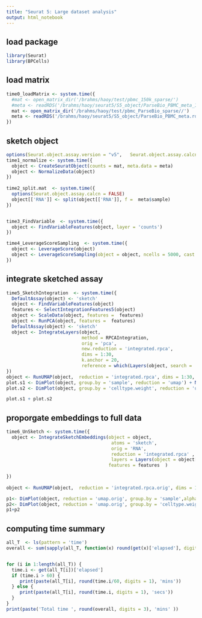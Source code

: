 ```yaml
---
title: "Seurat 5: Large dataset analysis"
output: html_notebook
---
```


## load package

```r
library(Seurat)
library(BPCells)
```

## load matrix
```r
time0_loadMatrix <- system.time({ 
  #mat <- open_matrix_dir('/brahms/haoy/test/pbmc_150k_sparse/')
  #meta <- readRDS('/brahms/haoy/seurat5/S5_object/ParseBio_PBMC_meta_100K.rds')
  mat <- open_matrix_dir('/brahms/haoy/test/pbmc_ParseBio_sparse//')
  meta <- readRDS('/brahms/haoy/seurat5/S5_object/ParseBio_PBMC_meta.rds')
})
```

## sketch object
```r
options(Seurat.object.assay.version = "v5",   Seurat.object.assay.calcn = T)
time1_normalize <- system.time({
  object <- CreateSeuratObject(counts = mat, meta.data = meta)
  object <- NormalizeData(object)
})
 
time2_split.mat  <- system.time({
  options(Seurat.object.assay.calcn = FALSE) 
  object[['RNA']] <- split(object[['RNA']], f =  meta$sample)
})


time3_FindVariable  <- system.time({
  object <- FindVariableFeatures(object, layer = 'counts')
})

time4_LeverageScoreSampling  <- system.time({
  object <- LeverageScore(object)
  object <- LeverageScoreSampling(object = object, ncells = 5000, cast = 'dgCMatrix')
})
```

## integrate sketched assay
```r

time5_SketchIntegration  <- system.time({
  DefaultAssay(object) <- 'sketch'
  object <- FindVariableFeatures(object)
  features <- SelectIntegrationFeatures5(object)
  object <- ScaleData(object, features =  features)
  object <- RunPCA(object, features =  features)
  DefaultAssay(object) <- 'sketch'
  object <- IntegrateLayers(object, 
                            method = RPCAIntegration,
                            orig = 'pca',
                            new.reduction = 'integrated.rpca',
                            dims = 1:30, 
                            k.anchor = 20,
                            reference = which(Layers(object, search = 'data') == 'data.H_3060'))
})
object <- RunUMAP(object,  reduction = 'integrated.rpca', dims = 1:30, return.model = T)
plot.s1 <- DimPlot(object, group.by = 'sample', reduction = 'umap') + NoLegend()
plot.s2 <- DimPlot(object, group.by = 'celltype.weight', reduction = 'umap') + NoLegend()

plot.s1 + plot.s2

```


## proporgate embeddings to full data
```r
time6_UnSketch <- system.time({
  object <- IntegrateSketchEmbeddings(object = object,
                                       atoms = 'sketch',
                                       orig = 'RNA',
                                       reduction = 'integrated.rpca' ,
                                       layers = Layers(object = object[['RNA']], search = 'data'),
                                      features = features  )
 
})
 
object <- RunUMAP(object,  reduction = 'integrated.rpca.orig', dims = 1:30 , reduction.name = 'umap.orig', reduction.key = 'Uorig_')

```

```r
p1<- DimPlot(object, reduction = 'umap.orig', group.by = 'sample',alpha = 0.1) + NoLegend()
p2<- DimPlot(object, reduction = 'umap.orig', group.by = 'celltype.weight', label = T, alpha = 0.1) + NoLegend()
p1+p2
```

## computing time summary
```r
all_T  <- ls(pattern = 'time')
overall <- sum(sapply(all_T, function(x) round(get(x)['elapsed'], digits = 3)))/60


for (i in 1:length(all_T)) {
  time.i <- get(all_T[i])['elapsed']
  if (time.i > 60) {
     print(paste(all_T[i], round(time.i/60, digits = 1), 'mins'))
  } else {
     print(paste(all_T[i], round(time.i, digits = 1), 'secs'))
  }
}
print(paste('Total time ', round(overall, digits = 3), 'mins' ))
```

